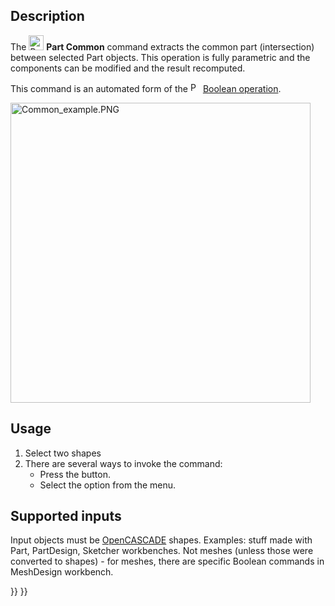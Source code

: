 <languages/>
<translate>

<!--T:6-->
{{Docnav
|[[Part_Fuse|Fuse]]
|[[Part_JoinConnect|JoinConnect]]
|[[Part_Workbench|Part]]
|IconL=Part_Fuse.svg
|IconR=Part_JoinConnect.svg
|IconC=Workbench_Part.svg
}}

<!--T:1-->
{{GuiCommand
|Name=Part Common
|MenuLocation=Part → Boolean → Intersection
|Workbenches=[[Part_Workbench|Part]]
|SeeAlso=[[Part_Boolean|Part Boolean]], [[Part_Cut|Part Cut]], [[Part_Fuse|Part Fuse]]
}}

==Description== <!--T:10-->

<!--T:2-->
The [[Image:Part_Common.svg|24px]] '''Part Common''' command extracts the common part (intersection) between selected Part objects. This operation is fully parametric and the components can be modified and the result recomputed.

<!--T:12-->
This command is an automated form of the [[Image:Part_Boolean.svg|16px|link=Part_Boolean]] [[Part_Boolean|Boolean operation]].

</translate>
[[Image:Common_example.PNG|480px]]
<translate>

== Usage == <!--T:11-->

<!--T:3-->
# Select two shapes
# There are several ways to invoke the command:
#* Press the {{Button|[[Image:Part_Common.svg|16px]] [[Part_Common|Intersection]]}} button.
#* Select the {{MenuCommand|Part → Boolean → [[Image:Part_Common.svg|16px]] Intersection}} option from the menu.

== Supported inputs == <!--T:4-->

<!--T:5-->
Input objects must be [[OpenCASCADE|OpenCASCADE]] shapes. Examples: stuff made with Part, PartDesign, Sketcher workbenches. Not meshes (unless those were converted to shapes) - for meshes, there are specific Boolean commands in MeshDesign workbench.


<!--T:7-->
{{Docnav
|[[Part_Fuse|Fuse]]
|[[Part_JoinConnect|JoinConnect]]
|[[Part_Workbench|Part]]
|IconL=Part_Fuse.svg
|IconR=Part_JoinConnect.svg
|IconC=Workbench_Part.svg
}}

</translate>
{{Part_Tools_navi{{#translation:}}}}
{{Userdocnavi{{#translation:}}}}